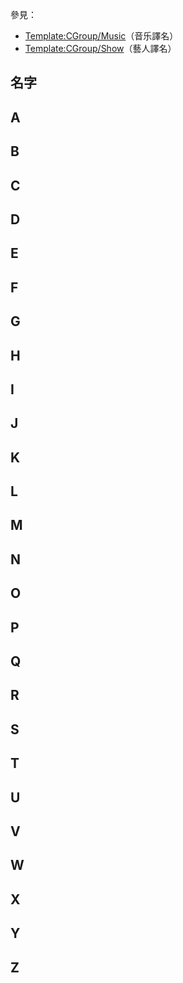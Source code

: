 {{CGroupH|name=Taylor Swift|desc=Taylor Swift}}<noinclude>

參見：

*[[Template:CGroup/Music]]（音乐譯名）
*[[Template:CGroup/Show]]（藝人譯名）
<!--臺灣轉換字詞來源由五大唱片-->

== 名字 ==</noinclude>
{{CItemLan|zh-cn:泰勒·斯威夫特; zh-hk:泰勒·斯威夫特; zh-my:泰莱·史薇芙特; zh-tw:泰勒絲|Taylor Swift}}
{{CItemLan|zh-cn:斯威夫特; zh-hk:斯威夫特; zh-sg:斯威夫特; zh-my:史薇芙特; zh-tw:泰勒絲|Swift}}
{{CItemLan|zh-cn:泰勒; zh-hk:泰勒; zh-sg:泰勒; zh-my:泰莱; zh-tw:泰勒絲|Taylor}}<noinclude>

== A ==</noinclude>
{{CItemLan|zh-cn:余晖; zh-tw:餘韻|Afterglow}}<noinclude>

== B ==</noinclude>
{{CItemLan|zh-cn:回到十二月; zh-tw:重回十二月|Back to December}}
{{CItemLan|zh-cn:敌对;zh-tw:壞到底|Bad Blood}}
{{CItemLan|zh-cn:美丽灵魂;zh-tw:美麗的幽魂|Beautiful Ghosts}}
{{CItemLan|zh-cn:美好日子;zh-tw:完美的一天|The Best Day}}
{{CItemLan|zh-cn:不如报复;zh-tw:復仇女王|Better Than Revenge}}
{{CItemLan|zh-cn:空格; zh-tw:空白|Blank Space}}<noinclude>

== C ==</noinclude>
{{CItemLan|zh-cn:随你怎么说;zh-tw:話都你在說|Call It What You Want}}
{{CItemLan|zh-cn:香槟烦恼;zh-tw:兩難|Champagne Problems}}
{{CItemLan|zh-cn:释怀;zh-tw:淨空|Clean}}
{{CItemLan|zh-cn:你给的冷漠;zh-tw:冷漠如你|Cold As You}}
{{CItemLan|zh-cn:科尼岛;zh-tw:康尼島|Coney Island}}
{{CItemLan|zh-cn:柯尼利亚大街;zh-tw:科妮莉亞街|Cornelia Street}}
{{CItemLan|zh-cn:我这样的牛仔;zh-tw:高手過招|Cowboy Like Me}}
{{CItemLan|zh-cn:残酷夏季;zh-tw:慘痛夏日|Cruel Summer}}<noinclude>

== D ==</noinclude>
{{CItemLan|zh-cn:束手共舞;zh-tw:綁手綁腳|Dancing With Our Hands Tied}}
{{CItemLan|zh-cn:日光;zh-tw:曙光|Daylight}}
{{CItemLan|zh-cn:分手信;zh-tw:親愛的約翰|Dear John}}
{{CItemLan|zh-cn:致命千伤;zh-tw:凌虐到死|Death By A Thousand Cuts}} 
{{CItemLan|zh-cn:易碎;zh-tw:脆弱|Delicate}}
{{CItemLan|zh-cn:别怪我;zh-tw:錯不在我|Don't Blame Me}}
{{CItemLan|zh-cn:长裙;zh-tw:戰袍|Dress}}<noinclude>

== E ==</noinclude>
{{CItemLan|zh-cn:着迷;zh-tw:愛情魔力|Enchanted}}
{{CItemLan|zh-cn:游戏终结;zh-tw:最後關卡|End Game}}
{{CItemLan|zh-cn:永恒故事;zh-tw:恆久傳說|Evermore}}
{{CItemLan|zh-cn:流放;zh-tw:放逐|Exile}}<noinclude>

== F ==</noinclude>
{{CItemLan|zh-cn:放手去爱;zh-tw:無懼的愛;|Fearless}}
{{CItemLan|zh-cn:民间故事;zh-tw:美麗傳說;|Folklore}}
{{CItemLan|zh-cn:民间故事：长塘录音室现场; zh-hk:Folklore：長塘錄音室現場; zh-tw:美麗傳說：長塘錄音室現場; zh-sg:Folklore：专辑创作背后的故事|Folklore: The Long Pond Studio Sessions}}
<noinclude>

== G ==</noinclude>
{{CItemLan|zh-cn:逃离之车;zh-tw:亡命飛車|Getaway Car}}
{{CItemLan|zh-cn:淘金潮;zh-tw:淘金熱|Gold Rush}}
{{CItemLan|zh-cn:完美情人;zh-tw:真命天子|Gorgeous}}<noinclude>

== H ==</noinclude>
{{CItemLan|zh-cn:快乐; zh-tw:幸福|Happiness }}
{{CItemLan|zh-cn:迷惑; zh-tw:心神不寧|Haunted}}
{{CItemLan|zh-cn:嗨 斯蒂芬;zh-tw:給史蒂芬|Hey Stephen}}
{{CItemLan|zh-cn:俘获芳心; zh-tw:追愛秘笈 |How You Get The Girl}}<noinclude>

== I ==</noinclude>
{{CItemLan|zh-cn:按耐不住; zh-tw:差點按捺不住 |I Almost Do}}
{{CItemLan|zh-cn:我的错;zh-tw:使壞|I Did Something Bad}}
{{CItemLan|zh-cn:我忘了你的存在; zh-tw:忘記你的存在|I Forgot That You Existed}}
{{CItemLan|zh-cn:藏身之地; zh-tw:秘密基地|I Know Places}}
{{CItemLan|zh-cn:情事; zh-tw:禁忌戀曲|Illicit Affairs}}
{{CItemLan|zh-cn:只有和你在一起才是我自己; zh-tw:在你身邊時 我只是我|I'm Only Me When I'm With You}}
{{CItemLan|zh-cn:无辜者; zh-tw:純真年代|Innocent}}
{{CItemLan|zh-cn:隐形的爱; zh-tw:隱形|Invisible}}
{{CItemLan|zh-cn:隐形线; zh-tw:隱形的線|Invisible String}}
{{CItemLan|zh-cn:我想他明白; zh-tw:我想他懂我|I Think He Knows}}
{{CItemLan|zh-cn:是时候商开; zh-tw:重新出發|It's Time To Go }}
{{CItemLan|zh-cn:有朋友真好; zh-tw:有個好友真好|It's Nice to Have A Friend}}
{{CItemLan|zh-cn:但愿你会; zh-tw:只要你願意 |I Wish You Would}}<noinclude>

== J ==</noinclude>
{{CItemLan|zh-cn:坠入爱河;zh-tw:墜入情網|Jump Then Fall}}<noinclude>

== K ==</noinclude>
{{CItemLan|zh-cn:心的主人;zh-tw:心的主宰|King of My Heart}}<noinclude>

== L ==</noinclude>
{{CItemLan|zh-cn:湖; zh-tw:湖泊|The Lakes}}
{{CItemLan|zh-cn:最后的美利坚盛世; zh-tw:末代大美國王朝|The Last Great American Dynasty}}
{{CItemLan|zh-cn:最后的吻; zh-tw:最後一吻|Last Kiss}}
{{CItemLan|zh-cn:不朽; zh-tw:直到永遠|Long Live}}
{{CItemLan|zh-cn:瞧你们让我做了什么;zh-tw:看是你逼我的|Look What You Made Me Do}}
{{CItemLan|zh-cn:爱情故事; zh-tw:愛的故事|Love Story}}
{{CItemLan|zh-cn:恋人; zh-tw:情人|Lover}}
{{CItemLan|zh-cn:幸运儿; zh-tw:幸運的人|The Lucky One}}<noinclude>

== M ==</noinclude>
{{CItemLan|zh-cn:玛乔丽;zh-tw:瑪裘瑞|Marjorie}}
{{CItemLan|zh-cn:玛丽之歌（哦，天啊）;zh-tw:瑪麗之歌（我的老天）|Mary's Song (Oh My My My)}}
{{CItemLan|zh-cn:卑鄙;zh-tw:太刻薄|Mean}}
{{CItemLan|zh-cn:镜面球;zh-tw:鏡球|Mirrorball}}
{{CItemLan|zh-cn:甜心小姐和心碎王子;zh-tw:美國小姐與心碎王子|Miss Americana & the Heartbreak Prince}}
{{CItemLan|zh-cn:泪水飞弹;zh-tw:我的眼淚再度流出|My Tears Ricochet}}<noinclude>

== N ==</noinclude>
{{CItemLan|zh-cn:不要长大; zh-tw:長不大|Never Grow Up}}
{{CItemLan|zh-cn:新浪漫主义; zh-tw:新浪漫|New Romantics}}
{{CItemLan|zh-cn:新年日;zh-tw:新年願望|New Year's Day}}
{{CItemLan|zh-cn:无迹可寻;zh-tw:無證無罪|No Body, No Crime}}<noinclude>

== O ==</noinclude>
{{CItemLan|zh-cn:脱离困境; zh-tw:不再迷惘|Out Of The Woods}}<noinclude>

== P ==</noinclude>
{{CItemLan|zh-cn:纸戒指;zh-tw:手作紙戒|Paper Rings}}
{{CItemLan|zh-cn:平静;zh-tw:平靜生活|Peace}}
{{CItemLan|zh-cn:善良的心; zh-tw:完美心腸;|Perfectly Good Heart}}<noinclude>
{{CItemLan|zh-cn:粉红佳人; zh-tw:紅粉佳人;|Pink}}<noinclude>

== Q ==

== R ==</noinclude>
{{CItemLan|zh-cn:准备好了吗？; zh-tw:準備好了嗎 |...Ready for it}}
{{CItemLan|zh-cn:红;zh-tw:紅色|Red}}
{{CItemLan|zh-cn:名誉;zh-tw:舉世盛名|Reputation}}
{{CItemLan|zh-cn:就在你离开我的地方;zh-tw:在你離開我的地方|Right Where You Left Me}}<noinclude>

== S ==</noinclude>
{{CItemLan|zh-cn:本应拒绝;zh-tw:早該拒絕|Should've Said No}}
{{CItemLan|zh-cn:就这样吧;zh-tw:自然而然|So It Goes...}}
{{CItemLan|zh-cn:很快会好的;zh-tw:你很快就會好好的|Soon You'll Get Better}}
{{CItemLan|zh-cn:保持美丽;zh-tw:永遠俊美|Stay Beautiful}}
{{CItemLan|zh-cn:超级巨星;zh-tw:大明星|Superstar}}<noinclude>

== T ==</noinclude>
{{CItemLan|zh-cn:重制版; zh-tw:泰勒絲全新版; zh-hk:重製版|Taylor's Version}}
{{CItemLan|zh-cn:告诉我真相; zh-tw:告訴我 為什麼|Tell Me Why}}
{{CItemLan|zh-cn:我努力了; zh-tw:我努力嘗試|This Is Me Trying}}
{{CItemLan|zh-cn:为何我们无法相处;zh-tw:你不配|This Is Why We Can't Have Nice Things}}
{{CItemLan|zh-cn:面带微笑; zh-tw:用一個微笑做自己|Tied Together With A Smile}}
{{CItemLan|zh-cn:这糟糕的季节; zh-tw:該死的季節|'Tis the Damn Season}}
{{CItemLan|zh-cn:蒂姆·麦格劳; zh-tw:提姆·麥格羅|Tim McGraw}}
{{CItemLan|zh-cn:容忍; zh-tw:百般容忍|Tolerate It}}<noinclude>

== U ==</noinclude>
{{CItemLan|zh-cn:触摸不透; zh-tw:遙不可及 |Untouchable}}<noinclude>

== V ==</noinclude>
{{CItemLan|zh-cn:语音备忘录; zh-tw:創作語音備忘錄;|Voice Memo}}<noinclude>

== W ==</noinclude>
{{CItemLan|zh-cn:我们再也回不去了; zh-tw:絕對絕對分定了 |We Are Never Ever Getting Back Together}}
{{CItemLan|zh-cn:欢迎来纽约; zh-tw:歡迎光臨紐約|Welcome to New York}}
{{CItemLan|zh-cn:白马; zh-tw:白馬王子 |White Horse}}
{{CItemLan|zh-cn:狂野的梦; zh-tw:狂野之夢 |Wildest Dreams}}
{{CItemLan|zh-cn:仙境; zh-tw:樂園|Wonderland}}<noinclude>

== X ==

== Y ==</noinclude>
{{CItemLan|zh-hans:与我同在;zh-tw:天生一對;|You Belong With Me}}
{{CItemLan|zh-hans:你需要冷静;zh-tw:你需要冷靜一下|You Need to Calm Down }}
{{CItemLan|zh-hans:你无所谓;zh-tw:道歉於事無補;|You're Not Sorry}}<noinclude>

== Z ==
</noinclude>
{{CGroupF}}